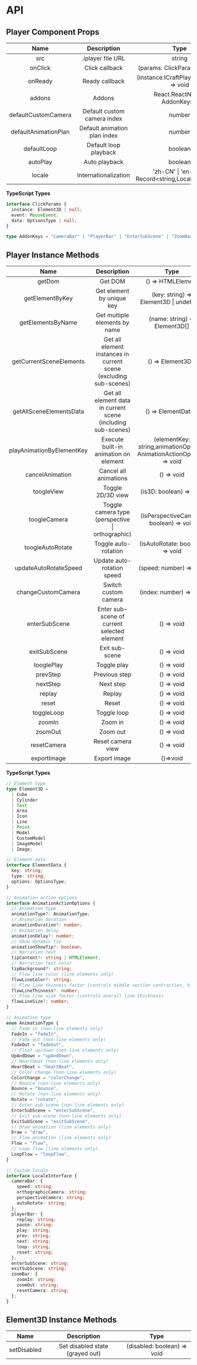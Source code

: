 # API

## Player Component Props

|         Name         |    Description    |                           Type                            |  Default  | Required |
| :------------------: | :---------------: | :-------------------------------------------------------: | :-------: | :------: |
|         src          | .iplayer file URL |                          string                           |           |   true   |
|       onClick        |   Click callback  |               (params: ClickParams) => void               | undefined |  false   |
|       onReady        |   Ready callback  |          (instance:ICraftPlayerInstance) => void          | undefined |  false   |
|        addons        |      Addons      |              React.ReactNode \| AddonKeys[]               | undefined |  false   |
| defaultCustomCamera  | Default custom camera index | number  |         |  false   |
| defaultAnimationPlan | Default animation plan index | number  |         |  false   |
|     defaultLoop      | Default loop playback | boolean |  false  |  false   |
|       autoPlay       |    Auto playback    | boolean |  false  |  false   |
|        locale        | Internationalization | \'zh-CN\' \| \'en-US\' \| Record\<string,LocaleInterface> |  'en-US'  |  false   |

**TypeScript Types**

```ts
interface ClickParams {
  instance: Element3D | null;
  event: MouseEvent;
  data: OptionsType | null;
}

type AddonKeys = "CameraBar" | "PlayerBar" | "EnterSubScene" | "ZoomBar" | "ExitSubScene";
```

## Player Instance Methods

|           Name            |               Description                |                                 Type                                  |
| :-----------------------: | :--------------------------------------: | :-------------------------------------------------------------------: |
|          getDom           |                 Get DOM                  |                           () => HTMLElement                           |
|      getElementByKey      |           Get element by unique key      |                (key: string) => Element3D \| undefined                |
|     getElementsByName     |          Get multiple elements by name   |                     (name: string) => Element3D[]                     |
|  getCurrentSceneElements  | Get all element instances in current scene (excluding sub-scenes) |                           () => Element3D[]                           |
|  getAllSceneElementsData  |  Get all element data in current scene (including sub-scenes)  |                          () => ElementData[]                          |
| playAnimationByElementKey |            Execute built-in animation on element            | (elementKey: string,animationOptions: AnimationActionOptions) => void |
|      cancelAnimation      |               Cancel all animations               |                              () => void                               |
|        toogleView         |             Toggle 2D/3D view              |                        (is3D: boolean) => void                        |
|       toogleCamera        |       Toggle camera type (perspective \| orthographic)       |                (isPerspectiveCamera: boolean) => void                 |
|     toogleAutoRotate      |               Toggle auto-rotation               |                    (isAutoRotate: boolean) => void                    |
|   updateAutoRotateSpeed   |             Update auto-rotation speed             |                        (speed: number) => void                        |
|       changeCustomCamera        |              Switch custom camera              |                        (index: number) => void                        |
|       enterSubScene       |         Enter sub-scene of current selected element         |                              () => void                               |
|       exitSubScene        |                Exit sub-scene                |                              () => void                               |
|        tooglePlay         |                 Toggle play                 |                              () => void                               |
|         prevStep          |                  Previous step                  |                              () => void                               |
|         nextStep          |                  Next step                  |                              () => void                               |
|          replay           |                   Replay                   |                              () => void                               |
|           reset           |                   Reset                   |                              () => void                               |
|        toggleLoop         |                 Toggle loop                 |                              () => void                               |
|          zoomIn           |                 Zoom in                 |                              () => void                               |
|          zoomOut          |                 Zoom out                 |                              () => void                               |
|        resetCamera        |               Reset camera view               |                              () => void                               |
|        exportImage        |               Export image               |                               ()=>void                                |

**TypeScript Types**

```ts
// Element type
type Element3D =
  | Cube
  | Cylinder
  | Text
  | Area
  | Icon
  | Line
  | Point
  | Model
  | CustomModel
  | ImageModel
  | Image;

// Element data
interface ElementData {
  key: string;
  type: string;
  options: OptionsType;
}

// Animation action options
interface AnimationActionOptions {
  // Animation type
  animationType?: AnimationType;
  // Animation duration
  animationDuration?: number;
  // Animation delay
  animationDelay?: number;
  // Show dynamic tip
  animationShowTip?: boolean;
  // Narration text
  tipContent?: string | HTMLElement;
  // Narration text color
  tipBackground?: string;
  // Flow line color (line elements only)
  flowLineColor?: string;
  // Flow line thinness factor (controls middle section contraction, higher value means more prominent middle section)
  flowLineThinness?: number;
  // Flow line size factor (controls overall line thickness)
  flowLineSize?: number;
}

// Animation type
enum AnimationType {
  // Fade in (non-line elements only)
  FadeIn = "fadeIn",
  // Fade out (non-line elements only)
  FadeOut = "fadeOut",
  // Float up/down (non-line elements only)
  UpAndDown = "upAndDown",
  // Heartbeat (non-line elements only)
  HeartBeat = "heartBeat",
  // Color change (non-line elements only)
  ColorChange = "colorChange",
  // Bounce (non-line elements only)
  Bounce = "bounce",
  // Rotate (non-line elements only)
  Rotate = "rotate",
  // Enter sub-scene (non-line elements only)
  EnterSubScene = "enterSubScene",
  // Exit sub-scene (non-line elements only)
  ExitSubScene = "exitSubScene",
  // Draw animation (line elements only)
  Draw = "draw",
  // Flow animation (line elements only)
  Flow = "flow",
  // Loop flow (line elements only)
  LoopFlow = "loopFlow",
}

// Custom locale
interface LocaleInterface {
  cameraBar: {
    speed: string;
    orthographicCamera: string;
    perspectiveCamera: string;
    autoRotate: string;
  };
  playerBar: {
    replay: string;
    pause: string;
    play: string;
    prev: string;
    next: string;
    loop: string;
    reset: string;
  };
  enterSubScene: string;
  exitSubScene: string;
  zoomBar: {
    zoomIn: string;
    zoomOut: string;
    resetCamera: string;
  };
}
```

## Element3D Instance Methods

|    Name     |      Description       |            Type             |
| :---------: | :--------------------: | :-------------------------: |
| setDisabled | Set disabled state (grayed out) | (disabled: boolean) => void |
